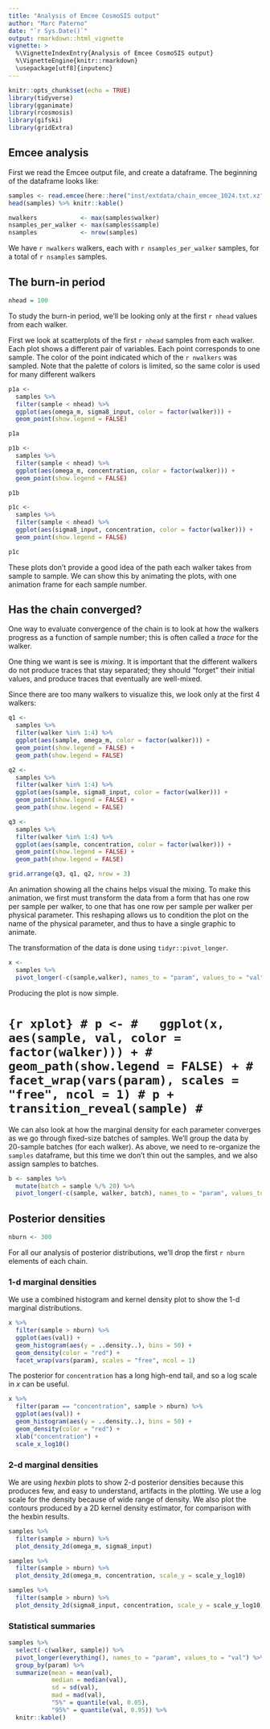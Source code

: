 ```yaml
---
title: "Analysis of Emcee CosmoSIS output"
author: "Marc Paterno"
date: "`r Sys.Date()`"
output: rmarkdown::html_vignette
vignette: >
  %\VignetteIndexEntry{Analysis of Emcee CosmoSIS output}
  %\VignetteEngine{knitr::rmarkdown}
  \usepackage[utf8]{inputenc}
---
```


```r
knitr::opts_chunk$set(echo = TRUE)
library(tidyverse)
library(gganimate)
library(rcosmosis)
library(gifski)
library(gridExtra)
```

## Emcee analysis

First we read the Emcee output file,
and create a dataframe. The beginning of the dataframe looks like:

```r
samples <- read.emcee(here::here("inst/extdata/chain_emcee_1024.txt.xz"))
head(samples) %>% knitr::kable()
```

```r
nwalkers            <- max(samples$walker)
nsamples_per_walker <- max(samples$sample)
nsamples            <- nrow(samples)
```

We have `r nwalkers` walkers, each with `r nsamples_per_walker` samples,
for a total of `r nsamples` samples.

## The burn-in period

```r
nhead = 100
```

To study the burn-in period, we'll be looking only at the first
`r nhead` values from each walker.

First we look at scatterplots of the first `r nhead` samples from each walker.
Each plot shows a different pair of variables. Each point corresponds to one sample.
The color of the point indicated which of the `r nwalkers` was sampled.
Note that the palette of colors is limited, so the same color is used for many different walkers

```r
p1a <-
  samples %>%
  filter(sample < nhead) %>%
  ggplot(aes(omega_m, sigma8_input, color = factor(walker))) +
  geom_point(show.legend = FALSE)

p1a
```

```r
p1b <-
  samples %>%
  filter(sample < nhead) %>%
  ggplot(aes(omega_m, concentration, color = factor(walker))) +
  geom_point(show.legend = FALSE)

p1b
```


```r
p1c <-
  samples %>%
  filter(sample < nhead) %>%
  ggplot(aes(sigma8_input, concentration, color = factor(walker))) +
  geom_point(show.legend = FALSE)

p1c
```

These plots don't provide a good idea of the path each walker takes
from sample to sample.
We can show this by animating the plots,
with one animation frame for each sample number.

<!-- ```{r p1a-anim} -->
<!-- p1a + -->
<!--   transition_time(sample) + -->
<!--   labs(title = "Sample: {frame_time}") -->
<!-- ``` -->

<!-- ```{r p1b-anim} -->
<!-- p1b + -->
<!--   transition_time(sample) + -->
<!--   labs(title = "Sample: {frame_time}")   -->
<!-- ``` -->

<!-- ```{r p1c-anim} -->
<!-- p1c + -->
<!--   transition_time(sample) + -->
<!--   labs(title = "Sample: {frame_time}") -->
<!-- ``` -->

## Has the chain converged?

One way to evaluate convergence of the chain is to look at how the walkers
progress as a function of sample number;
this is often called a *trace* for the walker.

One thing we want is see is *mixing*. It is important that the different walkers
do not produce traces that stay separated; they should "forget" their initial
values, and produce traces that eventually are well-mixed.

Since there are too many walkers to visualize this, we look only at the first 4
walkers:


```r
q1 <-
  samples %>%
  filter(walker %in% 1:4) %>%
  ggplot(aes(sample, omega_m, color = factor(walker))) +
  geom_point(show.legend = FALSE) +
  geom_path(show.legend = FALSE)
```

```r
q2 <-
  samples %>%
  filter(walker %in% 1:4) %>%
  ggplot(aes(sample, sigma8_input, color = factor(walker))) +
  geom_point(show.legend = FALSE) +
  geom_path(show.legend = FALSE)
```

```r
q3 <-
  samples %>%
  filter(walker %in% 1:4) %>%
  ggplot(aes(sample, concentration, color = factor(walker))) +
  geom_point(show.legend = FALSE) +
  geom_path(show.legend = FALSE)
```

```r
grid.arrange(q3, q1, q2, nrow = 3)
```

An animation showing all the chains helps visual the mixing.
To make this animation, we first must transform the data
from a form that has one row per sample per walker,
to one that has one row per sample per walker per physical parameter.
This reshaping allows us to condition the plot on the name of the physical
parameter, and thus to have a single graphic to animate.

The transformation of the data is done using `tidyr::pivot_longer`.

```r
x <-
  samples %>%
  pivot_longer(-c(sample,walker), names_to = "param", values_to = "val")
```

Producing the plot is now simple.

# ```{r xplot}
# p <-
#   ggplot(x, aes(sample, val, color = factor(walker))) +
#   geom_path(show.legend = FALSE) +
#   facet_wrap(vars(param), scales = "free", ncol = 1)
# p + transition_reveal(sample)
# ```

We can also look at how the marginal density for each parameter converges as we go through
fixed-size batches of samples. We'll group the data by 20-sample batches (for each walker).
As above, we need to re-organize the `samples` dataframe, but this time we don't thin out the samples,
and we also assign samples to batches.

```r
b <- samples %>%
  mutate(batch = sample %/% 20) %>%
  pivot_longer(-c(sample, walker, batch), names_to = "param", values_to = "val")
```

<!-- We can then histogram the posterior densities, and observe how they change from batch to batch. -->
<!-- ```{r} -->
<!-- ggplot(b, aes(val)) + -->
<!--   geom_histogram(aes(y = ..density..), bins = 50) +  -->
<!--   geom_histogram(bins = 100) + -->
<!--   facet_wrap(vars(param), scales = "free", ncol = 1) + -->
<!--   transition_time(batch) -->
<!-- ``` -->


## Posterior densities

```r
nburn <- 300
```

For all our analysis of posterior distributions, we'll drop the first `r nburn` elements of each chain.

### 1-d marginal densities

We use a combined histogram and kernel density plot to show the 1-d marginal distributions.

```r
x %>%
  filter(sample > nburn) %>%
  ggplot(aes(val)) +
  geom_histogram(aes(y = ..density..), bins = 50) + 
  geom_density(color = "red") +
  facet_wrap(vars(param), scales = "free", ncol = 1)
```

The posterior for `concentration` has a long high-end tail, and so a log scale in *x* can be useful.
```r
x %>%
  filter(param == "concentration", sample > nburn) %>%
  ggplot(aes(val)) +
  geom_histogram(aes(y = ..density..), bins = 50) +
  geom_density(color = "red") +
  xlab("concentration") +
  scale_x_log10()
```


### 2-d marginal densities

We are using *hexbin* plots to show 2-d posterior densities because this
produces few, and easy to understand, artifacts in the plotting.
We use a log scale for the density because of wide range of density.
We also plot the contours produced by a 2D kernel density estimator,
for comparison with the hexbin results.

```r
samples %>%
  filter(sample > nburn) %>%
  plot_density_2d(omega_m, sigma8_input)
```

```r
samples %>%
  filter(sample > nburn) %>%
  plot_density_2d(omega_m, concentration, scale_y = scale_y_log10)
```

```r
samples %>%
  filter(sample > nburn) %>%
  plot_density_2d(sigma8_input, concentration, scale_y = scale_y_log10)
```

### Statistical summaries

```r
samples %>%
  select(-c(walker, sample)) %>%
  pivot_longer(everything(), names_to = "param", values_to = "val") %>%
  group_by(param) %>%
  summarize(mean = mean(val),
            median = median(val),
            sd = sd(val),
            mad = mad(val),
            "5%" = quantile(val, 0.05),
            "95%" = quantile(val, 0.95)) %>%
  knitr::kable()
```

